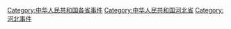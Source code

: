 [[Category:中华人民共和国各省事件|Category:中华人民共和国各省事件]]
[[Category:中华人民共和国河北省|Category:中华人民共和国河北省]]
[[Category:河北事件|Category:河北事件]]